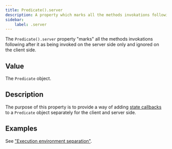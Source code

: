 ```yaml
---
title: Predicate().server
description: A property which marks all the methods invokations following after it as being invoked on the server side only.
sidebar: 
    label: .server
---
```


The `Predicate().server` property "marks" all the methods invokations following after it as being invoked on the server side only and ignored on the client side.

## Value

The `Predicate` object.

## Description

The purpose of this property is to provide a way of adding [state callbacks](/concept/state-callbacks) to a `Predicate` object separately for the client and server side.

## Examples

See ["Execution environment separation"](/concept/execution-environment-separation).